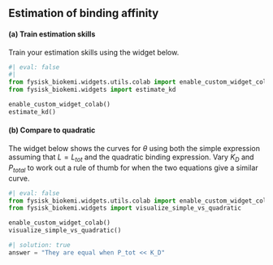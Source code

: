 ## Estimation of binding affinity 

#### (a) Train estimation skills

Train your estimation skills using the widget below. 

```python
#| eval: false
#| 
from fysisk_biokemi.widgets.utils.colab import enable_custom_widget_colab
from fysisk_biokemi.widgets import estimate_kd

enable_custom_widget_colab()
estimate_kd()
```

#### (b) Compare to quadratic

The widget below shows the curves for $\theta$ using both the simple expression assuming 
that $L = L_{tot}$ and the quadratic binding expression. Vary $K_D$ and $P_{total}$ to work 
out a rule of thumb for when the two equations give a similar curve. 

```python
#| eval: false
from fysisk_biokemi.widgets.utils.colab import enable_custom_widget_colab
from fysisk_biokemi.widgets import visualize_simple_vs_quadratic

enable_custom_widget_colab()
visualize_simple_vs_quadratic()
```

```python
#| solution: true
answer = "They are equal when P_tot << K_D"
```
